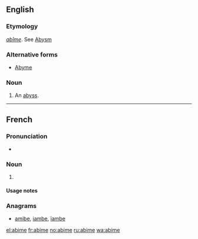 ==English==

===Etymology===
{{etyl|fr|en}} ''[[abîme]]''. See [[Abysm]]

===Alternative forms===
* [[Abyme]]

===Noun===
{{en-noun}}

# {{obsolete}} An [[abyss]].

----

==French==

===Pronunciation===
* {{audio|Fr-abime-fr FR-Paris.ogg|Audio (Paris)}}

===Noun===
{{fr-noun|m}}

# {{alternative form of|abîme|lang=fr}}

====Usage notes====
{{1990}}

===Anagrams===
* [[amibe#French|amibe]], [[iambe#French|iambe]], [[ïambe#French|ïambe]]

[[el:abime]]
[[fr:abime]]
[[no:abime]]
[[ru:abime]]
[[wa:abime]]